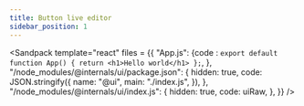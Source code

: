 ```yaml
---
title: Button live editor
sidebar_position: 1
---
```



<Sandpack
  template="react"
  files = {{
    "App.js": {code : `export default function App() {
return <h1>Hello world</h1>
};`,
    },
    "/node_modules/@internals/ui/package.json": {
      hidden: true,
      code: JSON.stringify({
        name: "@ui",
        main: "./index.js",
      }),
    },
    "/node_modules/@internals/ui/index.js": {
      hidden: true,
      code: uiRaw,
    },
    }}
/>

